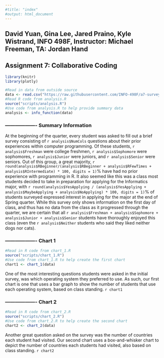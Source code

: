```yaml
---
#title: "index"
#output: html_document
---
```

## David Yuan, Gina Lee, Jared Praino, Kyle Wistrand, INFO 498F, Instructor: Michael Freeman, TA: Jordan Hand

## Assignment 7: Collaborative Coding

```r
library(knitr)
library(plotly)

#Read in data from outside source
data <- read.csv("https://raw.githubusercontent.com/INFO-498F/a7-survey-data/master/intro_survey_data.csv")
#Read R code from analysis.R
source("scripts/analysis.R")
#Use code from analysis.R to help provide summary data
analysis <- info_function(data)
```
### ------------------- Summary Information
At the beginning of the quarter, every student was asked to fill out a brief survey consisting of `r analysis$NumCols` questions about their prior experiences within computer programming. Of these students, `r analysis$Freshman` were college freshmen, `r analysis$Sophomore` were sophomores, `r analysis$Junior` were juniors, and `r analysis$Senior` were seniors. Out of this group, a great majority, `r round(analysis$RBeginner/(analysis$RBeginner + analysis$RFewTimes + analysis$RIntermediate) * 100, digits = 1)`% have had no prior experience with programming in R. It also seemed like this was a class most students decided to take in preparation for applying for the Informatics major, with `r round(analysis$YesApplying / (analysis$YesApplying + analysis$MaybeApplying + analysis$NoApplying) * 100, digits = 1)`% of students surveyed expressed interest in applying for the major at the end of Spring quarter. While this survey only shows information on the first day of class, and thus has no data from the class as it progressed through the quarter, we are certain that all `r analysis$Freshman + analysis$Sophomore + analysis$Junior + analysis$Senior` students have thoroughly enjoyed this class (even the `r analysis$Neither` students who said they liked neither dogs nor cats). 
          
### ------------------- Chart 1
```r
#Read in R code from chart_1.R
source("scripts/chart_1.R")
#Use code from chart_1.R to help create the first chart
chart1 <- chart_1(data)
```
One of the most interesting questions students were asked in the initial survey, was which operating system they preferred to use. As such, our first chart is one that uses a bar graph to show the number of students that use each operating system, based on class standing.
`r chart1`

### ------------------- Chart 2
```r
#Read in R code from chart_2.R
source("scripts/chart_2.R")
#Use code from chart_2.R to help create the second chart
chart2 <- chart_2(data)
```
Another great question asked on the survey was the number of countries each student had visited. Our second chart uses a box-and-whisker chart to depict the number of countries each students had visited, also based on class standing.
`r chart2`
